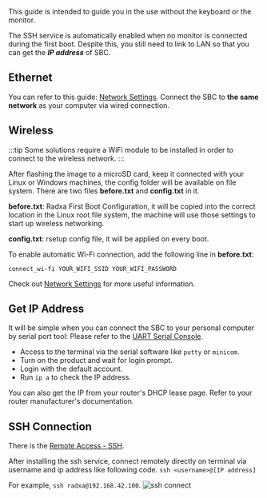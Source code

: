 This guide is intended to guide you in the use without the keyboard or the monitor.

The SSH service is automatically enabled when no monitor is connected during the first boot. Despite this, you still need to link to LAN so that you can get the **_IP address_** of SBC.

## Ethernet

You can refer to this guide: [Network Settings](network).
Connect the SBC to **the same network** as your computer via wired connection.

## Wireless

:::tip
Some solutions require a WiFi module to be installed in order to connect to the wireless network.
:::

After flashing the image to a microSD card, keep it connected with your Linux or Windows machines, the config folder will be available on file system. There are two files **before.txt** and **config.txt** in it.

**before.txt**: Radxa First Boot Configuration, it will be copied into the correct location in the Linux root file system, the machine will use those settings to start up wireless networking.

**config.txt**: rsetup config file, it will be applied on every boot.

To enable automatic Wi-Fi connection, add the following line in **before.txt**:

```
connect_wi-fi YOUR_WIFI_SSID YOUR_WIFI_PASSWORD
```

Check out [Network Settings](network) for more useful information.

## Get IP Address

It will be simple when you can connect the SBC to your personal computer by serial port tool:
Please refer to the [UART Serial Console](../low-level-dev/serial).

- Access to the terminal via the serial software like `putty` or `minicom`.
- Turn on the product and wait for login prompt.
- Login with the default account.
- Run `ip a` to check the IP address.

You can also get the IP from your router's DHCP lease page. Refer to your router manufacturer's documentation.

## SSH Connection

There is the [Remote Access - SSH](remote-access#ssh).

After installing the ssh service, connect remotely directly on terminal via username and ip address like following code.
`ssh <username>@[IP address]`

For example, `ssh radxa@192.168.42.100`.
![ssh connect](/img/configuration/ssh-connect.webp)
